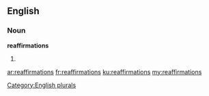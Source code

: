 ==English==

===Noun===
'''reaffirmations'''

# {{plural of|[[reaffirmation]]}}

[[Category:English plurals]]

[[ar:reaffirmations]]
[[fr:reaffirmations]]
[[ku:reaffirmations]]
[[my:reaffirmations]]
